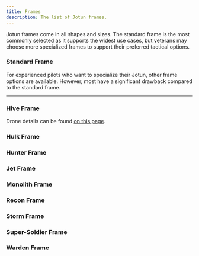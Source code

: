 ```yaml
---
title: Frames
description: The list of Jotun frames.
---
```



Jotun frames come in all shapes and sizes. The standard frame is the most commonly selected as it supports the widest use cases, but veterans may choose more specialized frames to support their preferred tactical options.

### Standard Frame

<FrameBlock
    size="1"
    armor="2"
    power="3"
    cybersecurity="4"
    cyberattack="1d6"
    sensors="12"
    hp="8"
    speed="4"
    heatCap="6"
    repairCap="4"
    minor="2"
    main="1"
    major="1"
    torque="+1"
    maneuver="+1"
    systems="+1"
    engineering="+1"
    description="The Standard Frame is average sized at 20 feet tall, but don't take it for granted. It is a massive war machine with access to a variety of mounts. Versatile and without flaws, the standard frame is the most used frame for a reason." />

For experienced pilots who want to specialize their Jotun, other frame options are available. However, most have a significant drawback compared to the standard frame.

---

### Hive Frame

Drone details can be found [on this page](./drones).

<FrameBlock
    size="1"
    armor="2"
    power="3"
    cybersecurity="5"
    cyberattack="1d8"
    sensors="14"
    hp="8"
    speed="3"
    heatCap="6"
    repairCap="4"
    minor="1"
    main="1"
    torque="+0"
    maneuver="+0"
    systems="+2"
    engineering="+2"
    details="Your frame can spend power to launch drones. You are equipped with 1 of each of the following drones. A full repair is required to replace drones.
    • (1P) to launch Ammo Drone.
    • (1P) to launch Battle Drone.
    • (1P) to launch Coolant Drone.
    • (1P) to launch Jammer Drone.
    • (1P) to launch Nano Drone."
    description="The Hive Frame is an average frame at 17 feet tall. It sacrifices several mounts for an integrated drone platform manufactured by Dretyl Armory. Each drone is small, autonomous, and can be deployed at targets or in locations specified by a pilot. Once they complete their task, their dumb A.I. will shutdown, until new orders are given. " />

### Hulk Frame

<FrameBlock
    size="1"
    armor="5"
    power="3"
    cybersecurity="3"
    cyberattack="1d4"
    sensors="16"
    hp="6"
    speed="2"
    heatCap="8"
    repairCap="6"
    main="2"
    major="1"
    torque="+3"
    maneuver="-5"
    systems="+1"
    engineering="+3"
    details="Allies in burst 1 of you have resistance to kinetic and explosive damage."
    description="The Hulk Frame is a large frame at 30 feet tall. It was designed for heavy war zones where extreme firepower and armor were required. It is the only frame with hands and motors built to support two main weapon mounts simultaneously." />

### Hunter Frame

<FrameBlock
    size="1"
    armor="1"
    power="3"
    cybersecurity="7"
    cyberattack="1d12"
    sensors="20"
    hp="8"
    speed="3"
    heatCap="6"
    repairCap="4"
    minor="2"
    main="1"
    major="1"
    torque="-1"
    maneuver="-1"
    systems="+3"
    engineering="+0"
    details="Spend one power to track a target within sensors. The target can make a DC 12 systems check once per turn to clear the tracked status. While the target is tracked, gain the following benefits:
    • Always know where the target is up to 50 hexes away.
    • You and allies increase the range of weapons targeting the target by +6.
    • You and allies can attack the target even if they're outside sensors range."
    description="The Hunter frame is average sized at 15 feet tall. It sacrifices armor and speed for a built-in tracking system manufactured by Sarm Armory. It is an enhanced version of the tracking system built into most of their missile launchers. Once a target is selected, it is able to track their precise location over large distances and ignore almost all physical or digital systems that would prevent tracking." />

### Jet Frame

<FrameBlock
    size="1"
    armor="1"
    power="3"
    cybersecurity="4"
    cyberattack="1d6"
    sensors="16"
    hp="6"
    speed="6"
    heatCap="6"
    repairCap="4"
    main="1"
    major="2"
    torque="-2"
    maneuver="+4"
    systems="+1"
    engineering="-1"
    details="• Whenever you move, you can fly, but your speed is 3 for non-vertical movement.
    • If you collide with another character while flying, you both take 2d12 damage."
    description="The Jet Frame is average sized at 20 feet tall. It shuns armor to accommodate a rocket engine. The engine can hover with ease or perform a full-speed vertical takeoff. However, it is unable to fly properly and is more commonly used for slow aerial repositioning. Expert Pilots may also orient their Jotun so that this jet launches them horizontally towards targets. This frame is extremely dangerous, as any disruption of the engine while in flight will end in disaster." />

### Monolith Frame

<FrameBlock
    size="2"
    armor="4"
    power="2"
    cybersecurity="5"
    cyberattack="1d4"
    sensors="20"
    hp="6"
    speed="1"
    heatCap="10"
    repairCap="8"
    major="1"
    colossal="1"
    torque="+4"
    maneuver="-6"
    systems="+2"
    engineering="+4"
    details="• You have resistance to explosive damage.
    • Your weapon attack range is not limited by sensors.
    • As an action, you can activate or deactivate stabilizers. While stabilizers are active, you increase the range of weapons and sensors by +6, you are immobilized, and you are immune to forced movement."
    description="The Monolith Frame is by far the largest Jotun frame at 40 feet tall. It has to be to support its colossal weapon mount, but as a result main and minor mounts are incompatible with this frame. It is also built with stabilizer gyros that increase its long range accuracy and help prevent it from moving from one spot." />

### Recon Frame

<FrameBlock
    size="1"
    armor="1"
    power="3"
    cybersecurity="6"
    cyberattack="1d8"
    sensors="16"
    hp="6"
    speed="4"
    heatCap="6"
    repairCap="2"
    minor="2"
    main="1"
    major="1"
    torque="-4"
    maneuver="+1"
    systems="+2"
    engineering="+0"
    details="Spend 0 power to activate active-camo for the following modifiers:
    • Cannot be targeted unless you are seen or detected by a system.
    • Add +2 to any checks to remain hidden from sight.
    • Add +2 to systems checks to hide your presence.
    • On your turn, take 1 heat for every action.
    • You cannot use the vent action or any other action that reduces heat besides deactivation.
    • Spend 1 power to deactivate active-camo and vent 1d6 heat.
    • After deactivation, the active-camo needs 1 round to recharge."
    description="The Recon Frame is average sized at 16 feet tall. On paper it seems like a downgrade from the Standard frame, but it sacrifices durability for an active camouflage system. This includes a large generator and many enviro-projectors across the frame. The camouflage leaves a slight optical sheen when active and the Jotun-level enviro-projectors can obscure you from heat and computer sensors. The active camouflage generator recharges quickly, but only lasts for a short time." />

### Storm Frame

<FrameBlock
    size="1"
    armor="3"
    power="3"
    cybersecurity="4"
    cyberattack="1d4"
    sensors="6"
    hp="6"
    speed="5"
    heatCap="7"
    repairCap="5"
    minor="2"
    main="1"
    torque="+3"
    maneuver="+2"
    systems="-4"
    engineering="+2"
    details="• Ignore difficult terrain.
    • Add +2 to grapple checks.
    • You are not slowed while climbing.
    • You are not slowed while grappling and you can take reactions."
    description="The Storm Frame is average sized at 20 feet tall. It is a modified version of the Standard Frame, sacrificing a major weapons mount and systems performance for a frame with improved performance in every other category. It also benefits from a strengthened motor system that increases its effectiveness at traversing harsh terrain and grappling opposing mechs." />

### Super-Soldier Frame

<FrameBlock
    size="1/2"
    armor="2"
    power="4"
    cybersecurity="4"
    cyberattack="1d4"
    sensors="5"
    hp="2"
    speed="6"
    heatCap="4"
    repairCap="1"
    minor="2"
    torque="-4"
    maneuver="+3"
    systems="+1"
    engineering="-1"
    details="• All of your movement counts as flying.
    • You can wield your pilot weapons while in this frame in addition to mounts.
    • Spend 1 power to remove the light property from a pilot weapon you use.
    • If you moved at least 3 hexes from your starting position on your turn, you can dodge once for 0 power before the start of your next turn.
    • When you use the dodge reaction, treat your speed as x2."
    description="The Super-Soldier Frame is far-below average size at 8 feet tall. In fact, it is little more than mech-tier armor around a C-SUIT equipped with thrusters that provide the wearer with full flight control. While the suit can withstand mech weaponry and fly, it is unable to mount most mech weapons. Pilots instead wield their normal weapons." />

### Warden Frame

<FrameBlock
    size="2"
    armor="4"
    power="2"
    cybersecurity="6"
    cyberattack="1d10"
    sensors="10"
    hp="6"
    speed="2"
    heatCap="8"
    repairCap="6"
    minor="2"
    main="1"
    torque="+1"
    maneuver="-6"
    systems="+4"
    engineering="+4"
    details="Your frame has an improved version of the shield action along with the shield target and shield dome actions available to you. You can only have one shield active at a time. You can deactivate any shield for 0 power."
    details2="• Shield (1P) Generate an energy shield around yourself with an HP value equal to your cyber-security stat. This shield cannot be disrupted.
    • Shield Target (1P) Generate an energy shield around a target within sensors and line of sight with an HP value equal to your cyber-security stat. This shield cannot be disrupted, but it is deactivated if you break line of sight or the target leaves sensors range.
    • Shield Dome (2P) Generate an energy shield in burst 2 with an HP value equal to 2x your cyber-security stat. This shield cannot be disrupted, but you are immobilized while it is active."
    description="The Warden Frame is a massive Jotun frame at 36 feet tall. It has to be to support the built-in DU-900 Shield Generator manufactured by Dretyl Armory. It allows the jotun to construct and project energy shields that weaken or neutralize incoming attacks. The default setting projects a circular shield around oneself, but it can also project to a target within line of sight. The Pilot can also increase or decrease the size, at the cost of power. Its maximum size could encompass a large battalion or several medium Jotun in proximity. Once the shield is broken, it takes a long time for it to recharge." />